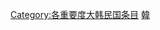 {{empty category}}
{{Articles by Importance|topic=大韩民国|project=大韩民国|format=toc}}

{{catmore1|[[維基百科:大韩民国專題|維基百科:大韩民国專題]]}}
[[Category:各重要度大韩民国条目|Category:各重要度大韩民国条目]]
[[Category:未知重要度朝鮮半島條目|韓]]